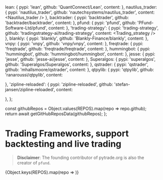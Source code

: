 

  lean: {
    pypi: 'lean',
    github: 'QuantConnect/Lean',
    content: <Lean />
  },
  nautilus_trader: {
    pypi: 'nautilus_trader',
    github: 'nautechsystems/nautilus_trader',
    content: <Nautilus_trader />
  },
  backtrader: {
    pypi: 'backtrader',
    github: 'backtrader/backtrader',
    content: <Backtrader />
  },
  pfund: {
    pypi: 'pfund',
    github: 'PFund-Software-Ltd/pfund',
    content: <Pfund />
  },
  'trading-strategy': {
    pypi: 'trading-strategy',
    github: 'tradingstrategy-ai/trading-strategy',
    content: <Trading_strategy />
  },
  blankly: {
    pypi: 'blankly',
    github: 'Blankly-Finance/blankly',
    content: <Blankly />
  },
  vnpy: {
    pypi: 'vnpy',
    github: 'vnpy/vnpy',
    content: <Vnpy />
  },
  freqtrade: {
    pypi: 'freqtrade',
    github: 'freqtrade/freqtrade',
    content: <Freqtrade />
  },
  hummingbot: {
    pypi: 'hummingbot',
    github: 'hummingbot/hummingbot',
    content: <Hummingbot />
  },
  jesse: {
    pypi: 'jesse',
    github: 'jesse-ai/jesse',
    content: <Jesse />
  },
  Superalgos: {
    pypi: 'superalgos',
    github: 'Superalgos/Superalgos',
    content: <SuperalgosContent />
  },
  qstrader: {
    pypi: 'qstrader',
    github: 'mhallsmoore/qstrader',
    content: <Qstrader />
  },
  qtpylib: {
    pypi: 'qtpylib',
    github: 'ranaroussi/qtpylib',
    content: <Qtpylib />

  },
  'zipline-reloaded': {
    pypi: 'zipline-reloaded',
    github: 'stefan-jansen/zipline-reloaded',
    content: <ZiplineReloaded />

  },
};

  const githubRepos = Object.values(REPOS).map(repo => repo.github);
  return await getGitHubReposData(githubRepos);
};

# Trading Frameworks, support backtesting and live trading

> **Disclaimer**: The founding contributor of pytrade.org is also the creator of `pfund`.

<ReposTable />
{Object.keys(REPOS).map(repo => <LibBlock key={repo} repo={repo} REPOS={REPOS} />)}